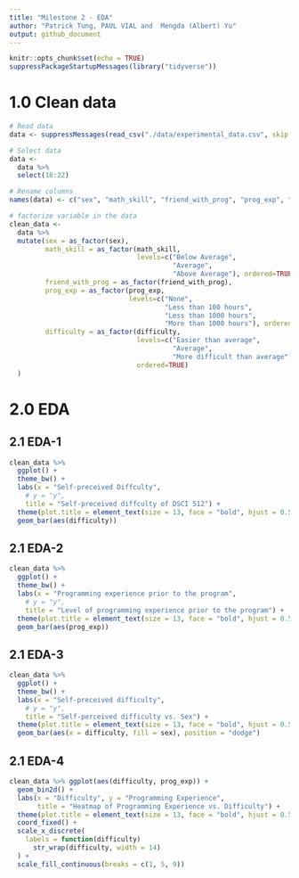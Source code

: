 ```yaml
---
title: "Milestone 2 - EDA"
author: "Patrick Tung, PAUL VIAL and  Mengda (Albert) Yu"
output: github_document
---
```


```r
knitr::opts_chunk$set(echo = TRUE)
suppressPackageStartupMessages(library("tidyverse"))
```


# 1.0 Clean data 

```r
# Read data
data <- suppressMessages(read_csv("./data/experimental_data.csv", skip = 2))

# Select data 
data <-  
  data %>% 
  select(18:22)

# Rename columns 
names(data) <- c("sex", "math_skill", "friend_with_prog", "prog_exp", "difficulty")

# factorize variable in the data
clean_data <- 
  data %>%
  mutate(sex = as_factor(sex),
         math_skill = as_factor(math_skill,
                                levels=c("Below Average",
                                         "Average",
                                         "Above Average"), ordered=TRUE),
         friend_with_prog = as_factor(friend_with_prog),
         prog_exp = as_factor(prog_exp,
                              levels=c("None",
                                       "Less than 100 hours",
                                       "Less than 1000 hours",
                                       "More than 1000 hours"), ordered=TRUE),
         difficulty = as_factor(difficulty,
                                levels=c("Easier than average",
                                         "Average",
                                         "More difficult than average"),
                                ordered=TRUE)
  )
```

# 2.0 EDA

## 2.1 EDA-1

```r
clean_data %>%
  ggplot() + 
  theme_bw() +
  labs(x = "Self-preceived Diffculty",
    # y = "y",
    title = "Self-preceived diffculty of DSCI 512") +
  theme(plot.title = element_text(size = 13, face = "bold", hjust = 0.5)) + 
  geom_bar(aes(difficulty)) 
```


## 2.1 EDA-2

```r
clean_data %>%
  ggplot() + 
  theme_bw() +
  labs(x = "Programming experience prior to the program",
    # y = "y",
    title = "Level of programming experience prior to the program") +
  theme(plot.title = element_text(size = 13, face = "bold", hjust = 0.5)) + 
  geom_bar(aes(prog_exp)) 
```


## 2.1 EDA-3

```r
clean_data %>%
  ggplot() + 
  theme_bw() +
  labs(x = "Self-preceived difficulty",
    # y = "y",
    title = "Self-perceived difficulty vs. Sex") +
  theme(plot.title = element_text(size = 13, face = "bold", hjust = 0.5)) + 
  geom_bar(aes(x = difficulty, fill = sex), position = "dodge") 
```


## 2.1 EDA-4

```r
clean_data %>% ggplot(aes(difficulty, prog_exp)) +
  geom_bin2d() +
  labs(x = "Difficulty", y = "Programming Experience",
       title = "Heatmap of Programming Experience vs. Difficulty") +
  theme(plot.title = element_text(size = 13, face = "bold", hjust = 0.5)) +
  coord_fixed() +
  scale_x_discrete(
    labels = function(difficulty)
      str_wrap(difficulty, width = 14)
  ) +
  scale_fill_continuous(breaks = c(1, 5, 9))
```

